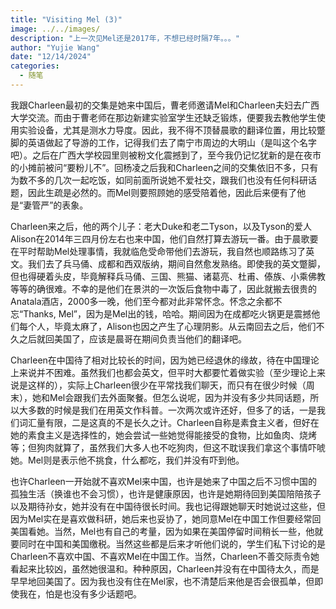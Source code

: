 ```yaml
---
title: "Visiting Mel (3)"
image: ../../images/
description: "上一次见Mel还是2017年，不想已经时隔7年。。。"
author: "Yujie Wang"
date: "12/14/2024"
categories:
  - 随笔
---
```


我跟Charleen最初的交集是她来中国后，曹老师邀请Mel和Charleen夫妇去广西大学交流。而由于曹老师在那边新建实验室学生还缺乏锻炼，便要我去教他学生使用实验设备，尤其是测水力导度。因此，我不得不顶替晨歌的翻译位置，用比较蹩脚的英语做起了导游的工作，记得我们去了南宁市周边的大明山（是叫这个名字吧）。之后在广西大学校园里则被粉文化震撼到了，至今我仍记忆犹新的是在夜市的小摊前被问“要粉儿不”。回杨凌之后我和Charleen之间的交集依旧不多，只有为数不多的几次一起吃饭，如同前面所说她不爱社交，跟我们也没有任何科研话题，因此生疏是必然的。而Mel则要照顾她的感受陪着他，因此后来便有了他是“妻管严”的表象。

Charleen来之后，他的两个儿子：老大Duke和老二Tyson，以及Tyson的爱人Alison在2014年三四月份左右也来中国，他们自然打算去游玩一番。由于晨歌要在平时帮助Mel处理事情，我就临危受命带他们去游玩，我自然也顺路练习了英文。我们去了兵马俑、成都和西双版纳，期间自然愈发熟络。即使我的英文蹩脚，但也得硬着头皮，毕竟解释兵马俑、三国、熊猫、诸葛亮、杜甫、傣族、小乘佛教等等的确很难。不幸的是他们在景洪的一次饭后食物中毒了，因此就搬去很贵的Anatala酒店，2000多一晚，他们至今都对此非常怀念。怀念之余都不忘“Thanks, Mel”，因为是Mel出的钱，哈哈。期间因为在成都吃火锅更是震撼他们每个人，毕竟太麻了，Alison也因之产生了心理阴影。从云南回去之后，他们不久之后就回美国了，应该是晨哥在期间负责当他们的翻译吧。

Charleen在中国待了相对比较长的时间，因为她已经退休的缘故，待在中国理论上来说并不困难。虽然我们也都会英文，但平时大都要忙着做实验（至少理论上来说是这样的），实际上Charleen很少在平常找我们聊天，而只有在很少时候（周末），她和Mel会跟我们去外面聚餐。但怎么说呢，因为并没有多少共同话题，所以大多数的时候是我们在用英文作科普。一次两次或许还好，但多了的话，一是我们词汇量有限，二是这真的不是长久之计。Charleen自称是素食主义者，但好在她的素食主义是选择性的，她会尝试一些她觉得能接受的食物，比如鱼肉、烧烤等；但狗肉就算了，虽然我们大多人也不吃狗肉，但这不耽误我们拿这个事情吓唬她。Mel则是表示他不挑食，什么都吃，我们并没有吓到他。

也许Charleen一开始就不喜欢Mel来中国，也许是她来了中国之后不习惯中国的孤独生活（换谁也不会习惯），也许是健康原因，也许是她期待回到美国陪陪孩子以及期待孙女，她并没有在中国待很长时间。我也记得跟她聊天时她说过这些，但因为Mel实在是喜欢做科研，她后来也妥协了，她同意Mel在中国工作但要经常回美国看她。当然，Mel也有自己的考量，因为如果在美国停留时间稍长一些，他就要同时在中国和美国缴税。当然这些都是后来才听他们说的，学生们私下讨论的是Charleen不喜欢中国、不喜欢Mel在中国工作。当然，Charleen不善交际责令她看起来比较凶，虽然她很温和。种种原因，Charleen并没有在中国待太久，而是早早地回美国了。因为我也没有住在Mel家，也不清楚后来他是否会很孤单，但即使我在，怕是也没有多少话题吧。
